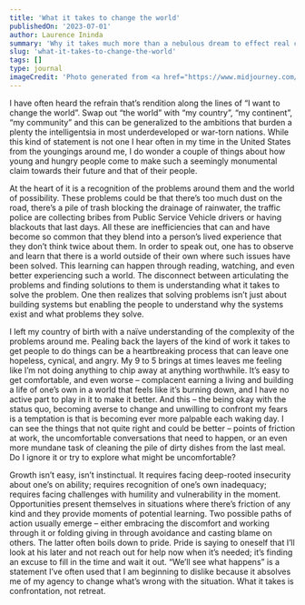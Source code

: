 ```yaml
---
title: 'What it takes to change the world'
publishedOn: '2023-07-01'
author: Laurence Ininda
summary: 'Why it takes much more than a nebulous dream to effect real change in our immediate context, and by extension, in our broken world.'
slug: 'what-it-takes-to-change-the-world'
tags: []
type: journal
imageCredit: 'Photo generated from <a href="https://www.midjourney.com/app/jobs/b27a5771-2d18-4687-8839-0f8f210901f8/"> Midjourney AI<a/>'
---
```


I have often heard the refrain that’s rendition along the lines of “I want to change the world”. Swap out “the world” with “my country”, “my continent”, “my community” and this can be generalized to the ambitions that burden a plenty the intelligentsia in most underdeveloped or war-torn nations. While this kind of statement is not one I hear often in my time in the United States from the youngings around me, I do wonder a couple of things about how young and hungry people come to make such a seemingly monumental claim towards their future and that of their people.

At the heart of it is a recognition of the problems around them and the world of possibility. 
These problems could be that there’s too much dust on the road, there’s a pile of trash blocking the drainage of rainwater, the traffic police are collecting bribes from Public Service Vehicle drivers or having blackouts that last days. All these are inefficiencies that can and have become so common that they blend into a person’s lived experience that they don’t think twice about them. In order to speak out, one has to observe and learn that there is a world outside of their own where such issues have been solved. This learning can happen through reading, watching, and even better experiencing such a world. The disconnect between articulating the problems and finding solutions to them is understanding what it takes to solve the problem. One then realizes that solving problems isn’t just about building systems but enabling the people to understand why the systems exist and what problems they solve. 

I left my country of birth with a naïve understanding of the complexity of the problems around me. Pealing back the layers of the kind of work it takes to get people to do things can be a heartbreaking process that can leave one hopeless, cynical, and angry. My 9 to 5 brings at times leaves me feeling like I’m not doing anything to chip away at anything worthwhile. It’s easy to get comfortable, and even worse – complacent earning a living and building a life of one’s own in a world that feels like it’s burning down, and I have no active part to play in it to make it better. And this – the being okay with the status quo, becoming averse to change and unwilling to confront my fears is a temptation is that is becoming ever more palpable each waking day. I can see the things that not quite right and could be better – points of friction at work, the uncomfortable conversations that need to happen, or an even more mundane task of cleaning the pile of dirty dishes from the last meal. Do I ignore it or try to explore what might be uncomfortable?  

Growth isn’t easy, isn’t instinctual. It requires facing deep-rooted insecurity about one’s on ability; requires recognition of one’s own inadequacy; requires facing challenges with humility and vulnerability in the moment. Opportunities present themselves in situations where there’s friction of any kind and they provide moments of potential learning. Two possible paths of action usually emerge – either embracing the discomfort and working through it or folding giving in through avoidance and casting blame on others. The latter often boils down to pride. Pride is saying to oneself that I’ll look at his later and not reach out for help now when it’s needed; it’s finding an excuse to fill in the time and wait it out. “We’ll see what happens” is a statement I’ve often used that I am beginning to dislike because it absolves me of my agency to change what’s wrong with the situation. 
What it takes is confrontation, not retreat.

